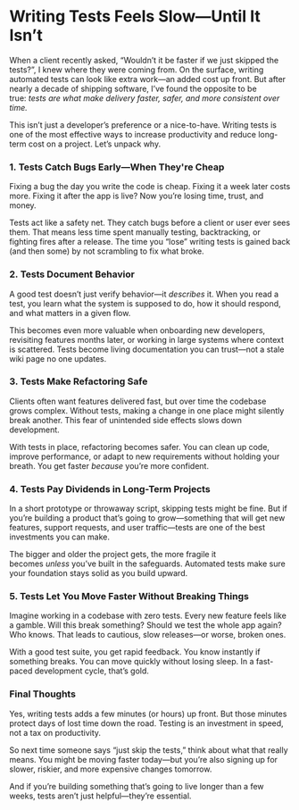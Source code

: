 # Writing Tests Feels Slow—Until It Isn’t

When a client recently asked, “Wouldn’t it be faster if we just skipped the tests?”, I knew where they were coming from. On the surface, writing automated tests can look like extra work—an added cost up front. But after nearly a decade of shipping software, I’ve found the opposite to be true: *tests are what make delivery faster, safer, and more consistent over time.*

This isn’t just a developer’s preference or a nice-to-have. Writing tests is one of the most effective ways to increase productivity and reduce long-term cost on a project. Let’s unpack why.

### 1. Tests Catch Bugs Early—When They're Cheap

Fixing a bug the day you write the code is cheap. Fixing it a week later costs more. Fixing it after the app is live? Now you’re losing time, trust, and money.

Tests act like a safety net. They catch bugs before a client or user ever sees them. That means less time spent manually testing, backtracking, or fighting fires after a release. The time you “lose” writing tests is gained back (and then some) by not scrambling to fix what broke.


### 2. Tests Document Behavior

A good test doesn’t just verify behavior—it *describes* it. When you read a test, you learn what the system is supposed to do, how it should respond, and what matters in a given flow.

This becomes even more valuable when onboarding new developers, revisiting features months later, or working in large systems where context is scattered. Tests become living documentation you can trust—not a stale wiki page no one updates.

### 3. Tests Make Refactoring Safe

Clients often want features delivered fast, but over time the codebase grows complex. Without tests, making a change in one place might silently break another. This fear of unintended side effects slows down development.

With tests in place, refactoring becomes safer. You can clean up code, improve performance, or adapt to new requirements without holding your breath. You get faster *because* you’re more confident.

### 4. Tests Pay Dividends in Long-Term Projects

In a short prototype or throwaway script, skipping tests might be fine. But if you’re building a product that’s going to grow—something that will get new features, support requests, and user traffic—tests are one of the best investments you can make.

The bigger and older the project gets, the more fragile it becomes *unless* you’ve built in the safeguards. Automated tests make sure your foundation stays solid as you build upward.

### 5. Tests Let You Move Faster Without Breaking Things

Imagine working in a codebase with zero tests. Every new feature feels like a gamble. Will this break something? Should we test the whole app again? Who knows. That leads to cautious, slow releases—or worse, broken ones.

With a good test suite, you get rapid feedback. You know instantly if something breaks. You can move quickly without losing sleep. In a fast-paced development cycle, that’s gold.

### Final Thoughts

Yes, writing tests adds a few minutes (or hours) up front. But those minutes protect days of lost time down the road. Testing is an investment in speed, not a tax on productivity.

So next time someone says “just skip the tests,” think about what that really means. You might be moving faster today—but you’re also signing up for slower, riskier, and more expensive changes tomorrow.

And if you’re building something that’s going to live longer than a few weeks, tests aren’t just helpful—they’re essential.